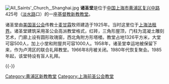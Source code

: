 {{coord|31.21746|121.46921|display=title}}
[[File:All_Saints'_Church,_Shanghai.jpg|thumb]]
'''诸圣堂'''是位于[[中国|中国]][[上海市|上海市]][[黄浦区|黄浦区]][[复兴中路|复兴中路]]425号（[[淡水路|淡水路]]口）的一座[[基督教|基督教]][[新教|新教]][[教堂|教堂]]。

诸圣堂由[[美国圣公会|美国圣公会]]传教士[[麦甘霖|麦甘霖]]牧师建造于1925年。当时这里位于[[上海法租界|上海法租界]]。诸圣堂建筑采用圣公会高派教堂格式，红砖，三角形屋顶，门柱为混凝土雕刻艺术，门廊上设有圆形玫瑰窗，西北角附方形塔楼。教堂占地1326平方米，大堂可容500人，加上小堂和附屋共可容1000人。1958年，诸圣堂幸运地被保留下来，作为卢湾区的联合礼拜教堂。1966年8月被关闭。1980年代恢复聚会。1985年起，该堂特设有盲人礼拜。

{{-}}
{{第三批上海市优秀历史建筑}}

[[Category:黄浦区新教教堂|Category:黄浦区新教教堂]]
[[Category:上海前圣公会教堂|Category:上海前圣公会教堂]]